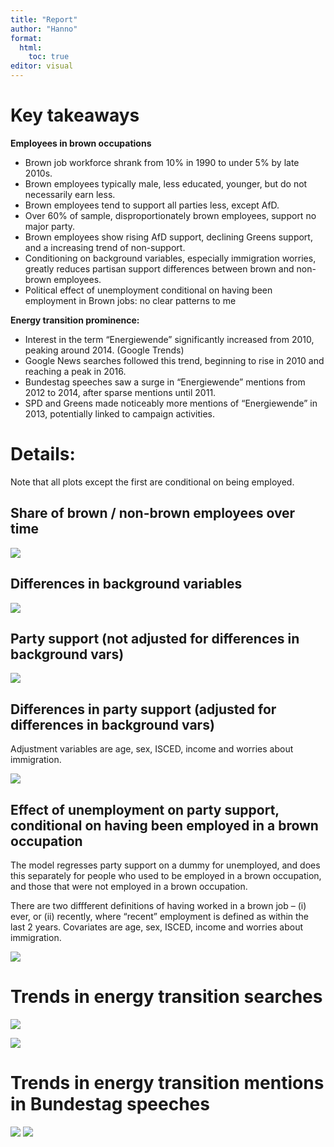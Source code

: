 ```yaml
---
title: "Report"
author: "Hanno"
format: 
  html:
    toc: true
editor: visual
---
```


# Key takeaways

**Employees in brown occupations**

-   Brown job workforce shrank from 10% in 1990 to under 5% by late 2010s.
-   Brown employees typically male, less educated, younger, but do not necessarily earn less.
-   Brown employees tend to support all parties less, except AfD.
-   Over 60% of sample, disproportionately brown employees, support no major party.
-   Brown employees show rising AfD support, declining Greens support, and a increasing trend of non-support.
-   Conditioning on background variables, especially immigration worries, greatly reduces partisan support differences between brown and non-brown employees.
-   Political effect of unemployment conditional on having been employment in Brown jobs: no clear patterns to me

**Energy transition prominence:**

- Interest in the term "Energiewende" significantly increased from 2010, peaking around 2014. (Google Trends)
- Google News searches followed this trend, beginning to rise in 2010 and reaching a peak in 2016.
- Bundestag speeches saw a surge in "Energiewende" mentions from 2012 to 2014, after sparse mentions until 2011.
- SPD and Greens made noticeably more mentions of "Energiewende" in 2013, potentially linked to campaign activities.


# Details:

Note that all plots except the first are conditional on being employed.

## Share of brown / non-brown employees over time

![](images/share_brown_employees.png)

## Differences in background variables

![](images/background_vars.png)

## Party support (not adjusted for differences in background vars)

![](images/party_support.png)

## Differences in party support (adjusted for differences in background vars)

Adjustment variables are age, sex, ISCED, income and worries about immigration.

![](images/diff_party_support.png)

## Effect of unemployment on party support, conditional on having been employed in a brown occupation

The model regresses party support on a dummy for unemployed, and does this separately for people who used to be employed in a brown occupation, and those that were not employed in a brown occupation.

There are two diffferent definitions of having worked in a brown job -- (i) ever, or (ii) recently, where "recent" employment is defined as within the last 2 years. Covariates are age, sex, ISCED, income and worries about immigration.

![](images/unemployment.png)

# Trends in energy transition searches

![](images/trends.png)

![](images/trends_news.png)

# Trends in energy transition mentions in Bundestag speeches

![](images/energiewende.png)
![](images/energiewende_party.png)

